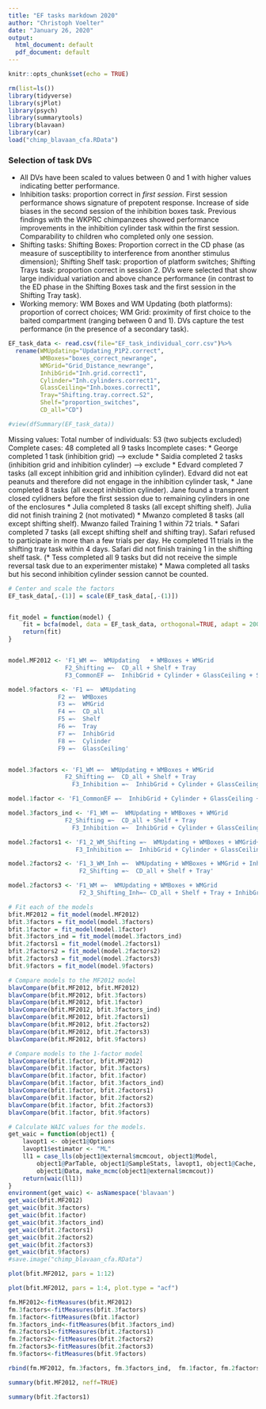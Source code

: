 ```yaml
---
title: "EF tasks markdown 2020"
author: "Christoph Voelter"
date: "January 26, 2020"
output:
  html_document: default
  pdf_document: default
---
```


```r
knitr::opts_chunk$set(echo = TRUE)

rm(list=ls())
library(tidyverse)
library(sjPlot)
library(psych)
library(summarytools)
library(blavaan)
library(car)
load("chimp_blavaan_cfa.RData")
```

### Selection of task DVs
* All DVs have been scaled to values between 0 and 1 with higher values indicating better performance.
* Inhibition tasks: proportion correct in *first session*. 
First session performance shows signature of prepotent response. Increase of side biases in the second session of the inhibition boxes task.  Previous findings with the WKPRC chimpanzees showed performance improvements in the inhibition cylinder task within the first session. Comparability to children who completed only one session. 
* Shifting tasks: Shifting Boxes: Proportion correct in the CD phase (as measure of susceptibility to interference from anonther stimulus dimension); Shifting Shelf task:  proportion of platform switches; Shifting Trays task: proportion correct in session 2. DVs were selected that show large individual variation and above chance performance (in contrast to the ED phase in the Shifting Boxes task and the first session in the Shifting Tray task).
* Working memory: WM Boxes and WM Updating (both platforms): proportion of correct choices; WM Grid: proximity of first choice to the baited compartment (ranging between 0 and 1). DVs capture the test performance (in the presence of a secondary task).



```r
EF_task_data <- read.csv(file="EF_task_individual_corr.csv")%>%
  rename(WMUpdating="Updating_P1P2.correct",
         WMBoxes="boxes_correct_newrange",
         WMGrid="Grid_Distance_newrange",
         InhibGrid="Inh.grid.correct1",
         Cylinder="Inh.cylinders.correct1",
         GlassCeiling="Inh.boxes.correct1",
         Tray="Shifting.tray.correct.S2",
         Shelf="proportion_switches",
         CD_all="CD")

#view(dfSummary(EF_task_data))

```
Missing values:
Total number of individuals: 53 (two subjects excluded)
Complete cases: 48 completed all 9 tasks
Incomplete cases: 
* George completed 1 task (inhibition grid) --> exclude
* Saidia completed 2 tasks (inhibition grid and inhibition cylinder) --> exclude
* Edvard completed 7 tasks (all except inhibition grid and inhibition cylinder). Edvard did not eat peanuts and therefore did not engage in the inhibition cylinder task,
* Jane completed 8 tasks (all except inhibition cylinder). Jane found a  transprent closed cylidners before the first session due to remaining cylinders in one of the enclosures
* Julia completed 8 tasks (all except shifting shelf). Julia did not finish training 2 (not motivated)
* Mwanzo completed 8 tasks (all except shifting shelf). Mwanzo failed Training 1 within 72 trials. * Safari completed 7  tasks (all except shifting shelf and shifting tray). Safari refused to participate in more than a few trials per day. He completed 11 trials in the shifting tray task within 4 days. Safari did not finish training 1 in the shifting shelf task.
(* Tess completed all 9  tasks but did not receive the simple reversal task due to an experimenter mistake)
* Mawa completed all tasks but his second inhibition cylinder session cannot be counted.



```r
# Center and scale the factors
EF_task_data[,-(1)] = scale(EF_task_data[,-(1)])


fit_model = function(model) {
    fit = bcfa(model, data = EF_task_data, orthogonal=TRUE, adapt = 2000, burnin = 2000)
    return(fit)
}


model.MF2012 <- 'F1_WM =~  WMUpdating   + WMBoxes + WMGrid
                F2_Shifting =~  CD_all + Shelf + Tray
                F3_CommonEF =~  InhibGrid + Cylinder + GlassCeiling + Shelf + CD_all + Tray + WMUpdating+ WMBoxes + WMGrid'

model.9factors <- 'F1 =~  WMUpdating
              F2 =~  WMBoxes
              F3 =~  WMGrid
              F4 =~  CD_all
              F5 =~  Shelf
              F6 =~  Tray
              F7 =~  InhibGrid
              F8 =~  Cylinder
              F9 =~  GlassCeiling'


model.3factors <- 'F1_WM =~  WMUpdating + WMBoxes + WMGrid
                F2_Shifting =~  CD_all + Shelf + Tray
                  F3_Inhibition =~  InhibGrid + Cylinder + GlassCeiling'

model.1factor <- 'F1_CommonEF =~  InhibGrid + Cylinder + GlassCeiling + Shelf + CD_all + Tray + WMUpdating+ WMBoxes + WMGrid'

model.3factors_ind <- 'F1_WM =~  WMUpdating + WMBoxes + WMGrid
                F2_Shifting =~  CD_all + Shelf + Tray
                  F3_Inhibition =~  InhibGrid + Cylinder + GlassCeiling'

model.2factors1 <- 'F1_2_WM_Shifting =~  WMUpdating + WMBoxes + WMGrid+ CD_all + Shelf + Tray
                   F3_Inhibition =~  InhibGrid + Cylinder + GlassCeiling'

model.2factors2 <- 'F1_3_WM_Inh =~  WMUpdating + WMBoxes + WMGrid + InhibGrid + Cylinder + GlassCeiling
                    F2_Shifting =~  CD_all + Shelf + Tray'

model.2factors3 <- 'F1_WM =~  WMUpdating + WMBoxes + WMGrid
                    F2_3_Shifting_Inh=~ CD_all + Shelf + Tray + InhibGrid + Cylinder + GlassCeiling'

# Fit each of the models
bfit.MF2012 = fit_model(model.MF2012)
bfit.3factors = fit_model(model.3factors)
bfit.1factor = fit_model(model.1factor)
bfit.3factors_ind = fit_model(model.3factors_ind)
bfit.2factors1 = fit_model(model.2factors1)
bfit.2factors2 = fit_model(model.2factors2)
bfit.2factors3 = fit_model(model.2factors3)
bfit.9factors = fit_model(model.9factors)
```


```r
# Compare models to the MF2012 model
blavCompare(bfit.MF2012, bfit.MF2012)
blavCompare(bfit.MF2012, bfit.3factors)
blavCompare(bfit.MF2012, bfit.1factor)
blavCompare(bfit.MF2012, bfit.3factors_ind)
blavCompare(bfit.MF2012, bfit.2factors1)
blavCompare(bfit.MF2012, bfit.2factors2)
blavCompare(bfit.MF2012, bfit.2factors3)
blavCompare(bfit.MF2012, bfit.9factors)

# Compare models to the 1-factor model
blavCompare(bfit.1factor, bfit.MF2012)
blavCompare(bfit.1factor, bfit.3factors)
blavCompare(bfit.1factor, bfit.1factor)
blavCompare(bfit.1factor, bfit.3factors_ind)
blavCompare(bfit.1factor, bfit.2factors1)
blavCompare(bfit.1factor, bfit.2factors2)
blavCompare(bfit.1factor, bfit.2factors3)
blavCompare(bfit.1factor, bfit.9factors)

# Calculate WAIC values for the models.
get_waic = function(object1) {
    lavopt1 <- object1@Options
    lavopt1$estimator <- "ML"
    ll1 = case_lls(object1@external$mcmcout, object1@Model, 
        object1@ParTable, object1@SampleStats, lavopt1, object1@Cache, 
        object1@Data, make_mcmc(object1@external$mcmcout))
    return(waic(ll1))
}
environment(get_waic) <- asNamespace('blavaan')
get_waic(bfit.MF2012)
get_waic(bfit.3factors)
get_waic(bfit.1factor)
get_waic(bfit.3factors_ind)
get_waic(bfit.2factors1)
get_waic(bfit.2factors2)
get_waic(bfit.2factors3)
get_waic(bfit.9factors)
#save.image("chimp_blavaan_cfa.RData")


```

```r
plot(bfit.MF2012, pars = 1:12)

plot(bfit.MF2012, pars = 1:4, plot.type = "acf")
```


```r
fm.MF2012<-fitMeasures(bfit.MF2012)
fm.3factors<-fitMeasures(bfit.3factors)
fm.1factor<-fitMeasures(bfit.1factor)
fm.3factors_ind<-fitMeasures(bfit.3factors_ind)
fm.2factors1<-fitMeasures(bfit.2factors1)
fm.2factors2<-fitMeasures(bfit.2factors2)
fm.2factors3<-fitMeasures(bfit.2factors3)
fm.9factors<-fitMeasures(bfit.9factors)

rbind(fm.MF2012, fm.3factors, fm.3factors_ind,  fm.1factor, fm.2factors1, fm.2factors2, fm.2factors3, fm.9factors)

```

```r
summary(bfit.MF2012, neff=TRUE)
```

```r
summary(bfit.2factors1)
```

